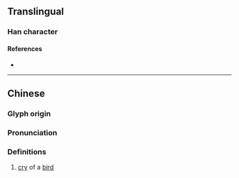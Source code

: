 {{character info/new}}
==Translingual==

===Han character===
{{Han char|rn=30|rad=口|as=07|sn=10|four=|canj=RRSN|ids=⿰口别}}

====References====
* {{Han ref|kx=0191.060|dkj=03671|dj=0410.190|hdz=10630.090|uh=54F5|ud=21749}}

----

==Chinese==
{{zh-forms}}

===Glyph origin===
{{Han etym}}

===Pronunciation===
{{zh-pron
|m=bā
|mc=y
|oc=y
|cat=n
}}

===Definitions===
{{zh-hanzi}}

# [[cry]] of a [[bird]]